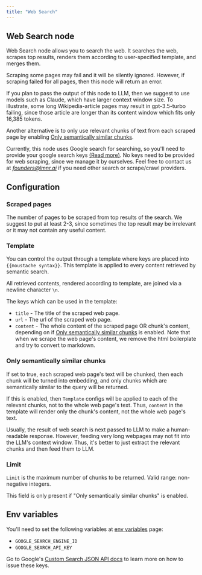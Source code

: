 ```yaml
---
title: "Web Search"
---
```


## Web Search node

Web Search node allows you to search the web. It searches the web, scrapes top results, renders them according to user-specified template, and merges them.

Scraping some pages may fail and it will be silently ignored. However, if scraping failed for all pages, then this node will return an error.

If you plan to pass the output of this node to LLM, then we suggest to use models such as Claude, which have larger context window size.
To illustrate, some long Wikipedia-article pages may result in gpt-3.5-turbo failing, since those article are longer than its content window which fits only 16,385 tokens.

Another alternative is to only use relevant chunks of text from each scraped page by enabling [Only semantically similar chunks](/nodes/web-search#only-semantically-similar-chunks).

Currently, this node uses Google search for searching, so you'll need to provide your google search keys [(Read more)](/nodes/web-search#env-variables). No keys need to be provided for web scraping, since we manage it by ourselves.
Feel free to contact us at *founders@lmnr.ai* if you need other search or scrape/crawl providers.

## Configuration

### Scraped pages

The number of pages to be scraped from top results of the search.
We suggest to put at least 2-3, since sometimes the top result may be irrelevant or it may not contain any useful content.

### Template

You can control the output through a template where keys are placed into `{{moustache syntax}}`.
This template is applied to every content retrieved by semantic search. 

All retrieved contents, rendered according to template, are joined via a newline character `\n`.

The keys which can be used in the template:
- `title` - The title of the scraped web page.
- `url` - The url of the scraped web page.
- `content` - The whole content of the scraped page OR chunk's content, depending on if [Only semantically similar chunks](/nodes/web-search#only-semantically-similar-chunks) is enabled. Note that when we scrape the web page's content, we remove the html boilerplate and try to convert to markdown.

### Only semantically similar chunks

If set to true, each scraped web page's text will be chunked, then each chunk will be turned into embedding,
and only chunks which are semantically similar to the query will be returned.

If this is enabled, then `Template` configs will be applied to each of the relevant chunks, not to the whole web page's text.
Thus, `content` in the template will render only the chunk's content, not the whole web page's text.

Usually, the result of web search is next passed to LLM to make a human-readable response.
However, feeding very long webpages may not fit into the LLM's context window. Thus, it's better to just extract
the relevant chunks and then feed them to LLM.

### Limit

`Limit` is the maximum number of chunks to be returned. Valid range: non-negative integers.

This field is only present if "Only semantically similar chunks" is enabled.

## Env variables

You'll need to set the following variables at [env variables](/pipeline/env-variables) page:
- `GOOGLE_SEARCH_ENGINE_ID`
- `GOOGLE_SEARCH_API_KEY`

Go to Google's [Custom Search JSON API docs](https://developers.google.com/custom-search/v1/overview) to learn more on how to issue these keys.
